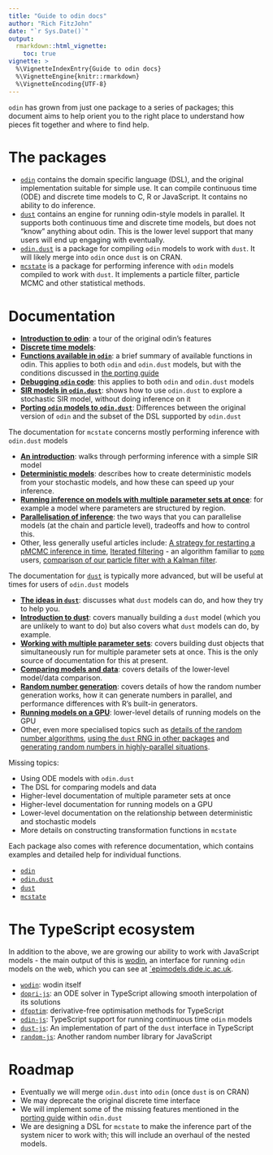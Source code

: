 ```yaml
---
title: "Guide to odin docs"
author: "Rich FitzJohn"
date: "`r Sys.Date()`"
output:
  rmarkdown::html_vignette:
    toc: true
vignette: >
  %\VignetteIndexEntry{Guide to odin docs}
  %\VignetteEngine{knitr::rmarkdown}
  %\VignetteEncoding{UTF-8}
---
```


`odin` has grown from just one package to a series of packages; this document aims to help orient you to the right place to understand how pieces fit together and where to find help.

# The packages

* [`odin`](https://mrc-ide.github.io/odin) contains the domain specific language (DSL), and the original implementation suitable for simple use.  It can compile continuous time (ODE) and discrete time models to C, R or JavaScript. It contains no ability to do inference.
* [`dust`](https://mrc-ide.github.io/dust) contains an engine for running odin-style models in parallel. It supports both continuous time and discrete time models, but does not "know" anything about odin. This is the lower level support that many users will end up engaging with eventually.
* [`odin.dust`](https://mrc-ide.github.io/odin.dust) is a package for compiling `odin` models to work with `dust`. It will likely merge into `odin` once `dust` is on CRAN.
* [`mcstate`](https://mrc-ide.github.io/mcstate) is a package for performing inference with `odin` models compiled to work with `dust`. It implements a particle filter, particle MCMC and other statistical methods.

# Documentation

* [**Introduction to odin**](https://mrc-ide.github.io/odin/articles/odin.html): a tour of the original odin's features
* [**Discrete time models**](https://mrc-ide.github.io/odin/articles/discrete.html):
* [**Functions available in `odin`**](https://mrc-ide.github.io/odin/articles/functions.html): a brief summary of available functions in odin. This applies to both `odin` and `odin.dust` models, but with the conditions discussed in [the porting guide](https://mrc-ide.github.io/odin.dust/articles/porting.html)
* [**Debugging `odin` code**](https://mrc-ide.github.io/odin/articles/debugging.html): this applies to both `odin` and `odin.dust` models
* [**SIR models in `odin.dust`**](https://mrc-ide.github.io/odin.dust/articles/sir_models.html): shows how to use `odin.dust` to explore a stochastic SIR model, without doing inference on it
* [**Porting `odin` models to `odin.dust`**](https://mrc-ide.github.io/odin.dust/articles/porting.html): Differences between the original version of `odin` and the subset of the DSL supported by `odin.dust`

The documentation for `mcstate` concerns mostly performing inference with `odin.dust` models

* [**An introduction**](https://mrc-ide.github.io/mcstate/articles/sir_models.html): walks through performing inference with a simple SIR model
* [**Deterministic models**](https://mrc-ide.github.io/mcstate/articles/deterministic.html): describes how to create deterministic models from your stochastic models, and how these can speed up your inference.
* [**Running inference on models with multiple parameter sets at once**](https://mrc-ide.github.io/mcstate/articles/nested_sir_models.html): for example a model where parameters are structured by region.
* [**Parallelisation of inference**](https://mrc-ide.github.io/mcstate/articles/parallelisation.html): the two ways that you can parallelise models (at the chain and particle level), tradeoffs and how to control this.
* Other, less generally useful articles include: [A strategy for restarting a pMCMC inference in time](https://mrc-ide.github.io/mcstate/articles/restart.html), [Iterated filtering](https://mrc-ide.github.io/mcstate/articles/if2.html) - an algorithm familiar to [`pomp`](https://cran.r-project.org/package=pomp) users, [comparison of our particle filter with a Kalman filter](https://mrc-ide.github.io/mcstate/articles/kalman.html).

The documentation for [`dust`](https://mrc-ide.github.io/dust) is typically more advanced, but will be useful at times for users of `odin.dust` models

* [**The ideas in `dust`**](https://mrc-ide.github.io/dust/articles/design.html): discusses what `dust` models can do, and how they try to help you.
* [**Introduction to dust**](https://mrc-ide.github.io/dust/articles/dust.html): covers manually building a `dust` model (which you are unlikely to want to do) but also covers what `dust` models can do, by example.
* [**Working with multiple parameter sets**](https://mrc-ide.github.io/dust/articles/multi.html): covers building dust objects that simultaneously run for multiple parameter sets at once.  This is the only source of documentation for this at present.
* [**Comparing models and data**](https://mrc-ide.github.io/dust/articles/data.html): covers details of the lower-level model/data comparison.
* [**Random number generation**](https://mrc-ide.github.io/dust/articles/rng.html): covers details of how the random number generation works, how it can generate numbers in parallel, and performance differences with R's built-in generators.
* [**Running models on a GPU**](https://mrc-ide.github.io/dust/articles/gpu.html): lower-level details of running models on the GPU
* Other, even more specialised topics such as [details of the random number algorithms](https://mrc-ide.github.io/dust/articles/rng_algorithms.html), [using the `dust` RNG in other packages](https://mrc-ide.github.io/dust/articles/rng_package.html) and [generating random numbers in highly-parallel situations](https://mrc-ide.github.io/dust/articles/rng_distributed.html).

Missing topics:

* Using ODE models with `odin.dust`
* The DSL for comparing models and data
* Higher-level documentation of multiple parameter sets at once
* Higher-level documentation for running models on a GPU
* Lower-level documentation on the relationship between deterministic and stochastic models
* More details on constructing transformation functions in `mcstate`

Each package also comes with reference documentation, which contains examples and detailed help for individual functions.

* [`odin`](https://mrc-ide.github.io/odin/reference/index.html)
* [`odin.dust`](https://mrc-ide.github.io/odin.dust/reference/index.html)
* [`dust`](https://mrc-ide.github.io/dust/reference/index.html)
* [`mcstate`](https://mrc-ide.github.io/mcstate/reference/index.html)

# The TypeScript ecosystem

In addition to the above, we are growing our ability to work with JavaScript models - the main output of this is [wodin](https://github.com/mrc-ide/wodin), an interface for running `odin` models on the web, which you can see at [`epimodels.dide.ic.ac.uk](https://epimodels.dide.ic.ac.uk/).

* [`wodin`](https://github.com/mrc-ide/wodin): wodin itself
* [`dopri-js`](https://github.com/mrc-ide/dopri-js): an ODE solver in TypeScript allowing smooth interpolation of its solutions
* [`dfoptim`](https://github.com/reside-ic/dfoptim): derivative-free optimisation methods for TypeScript
* [`odin-js`](https://github.com/mrc-ide/odin-js): TypeScript support for running continuous time `odin` models
* [`dust-js`](https://github.com/mrc-ide/dust-js): An implementation of part of the `dust` interface in TypeScript
* [`random-js`](https://github.com/reside-ic/random-js): Another random number library for JavaScript

# Roadmap

* Eventually we will merge `odin.dust` into `odin` (once `dust` is on CRAN)
* We may deprecate the original discrete time interface
* We will implement some of the missing features mentioned in the [porting guide](https://mrc-ide.github.io/odin.dust/articles/porting.html) within `odin.dust`
* We are designing a DSL for `mcstate` to make the inference part of the system nicer to work with; this will include an overhaul of the nested models.
